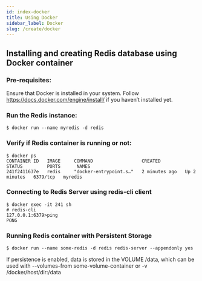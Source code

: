```yaml
---
id: index-docker
title: Using Docker
sidebar_label: Docker
slug: /create/docker
---
```



## Installing and creating Redis database using Docker container

### Pre-requisites:

Ensure that Docker is installed in your system. Follow https://docs.docker.com/engine/install/ if you haven’t installed yet.

### Run the Redis instance:


```
$ docker run --name myredis -d redis
```

### Verify if Redis container is running or not:

```
$ docker ps
CONTAINER ID   IMAGE     COMMAND                  CREATED         STATUS         PORTS      NAMES
241f2411637e   redis     "docker-entrypoint.s…"   2 minutes ago   Up 2 minutes   6379/tcp   myredis
```

### Connecting to Redis Server using redis-cli client

```
$ docker exec -it 241 sh
# redis-cli
127.0.0.1:6379>ping
PONG
```

### Running Redis container with Persistent Storage

```
$ docker run --name some-redis -d redis redis-server --appendonly yes
```

If persistence is enabled, data is stored in the VOLUME /data, which can be used with --volumes-from some-volume-container or -v /docker/host/dir:/data 

 




